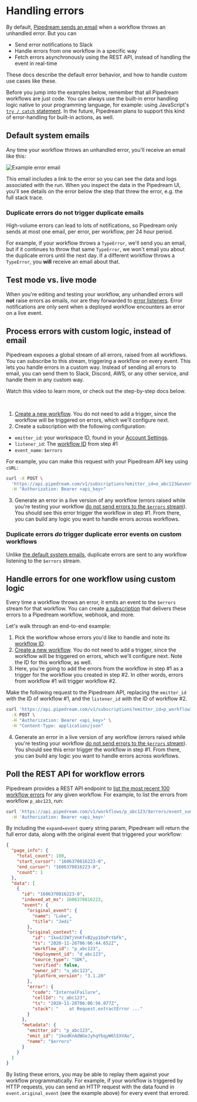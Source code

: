 
# Handling errors

By default, [Pipedream sends an email](#default-system-emails) when a workflow throws an unhandled error. But you can

- Send error notifications to Slack
- Handle errors from one workflow in a specific way
- Fetch errors asynchronously using the REST API, instead of handling the event in real-time

These docs describe the default error behavior, and how to handle custom use cases like these.

Before you jump into the examples below, remember that all Pipedream workflows are just code. You can always use the built-in error handling logic native to your programming language, for example: using JavaScript's [`try / catch` statement](https://developer.mozilla.org/en-US/docs/Web/JavaScript/Reference/Statements/try...catch). In the future, Pipedream plans to support this kind of error-handling for built-in actions, as well.

## Default system emails

Any time your workflow throws an unhandled error, you'll receive an email like this:

![Example error email](https://res.cloudinary.com/pipedreamin/image/upload/v1656630943/docs/Screen_Shot_2022-06-29_at_6.20.42_PM_kmsjbr.png)

This email includes a link to the error so you can see the data and logs associated with the run. When you inspect the data in the Pipedream UI, you'll see details on the error below the step that threw the error, e.g. the full stack trace.

### Duplicate errors do not trigger duplicate emails

High-volume errors can lead to lots of notifications, so Pipedream only sends at most one email, per error, per workflow, per 24 hour period.

For example, if your workflow throws a `TypeError`, we'll send you an email, but if it continues to throw that same `TypeError`, we won't email you about the duplicate errors until the next day. If a different workflow throws a `TypeError`, you **will** receive an email about that.

## Test mode vs. live mode

When you're editing and testing your workflow, any unhandled errors will **not** raise errors as emails, nor are they forwarded to [error listeners](#process-errors-with-custom-logic-instead-of-email). Error notifications are only sent when a deployed workflow encounters an error on a live event.

## Process errors with custom logic, instead of email

Pipedream exposes a global stream of all errors, raised from all workflows. You can subscribe to this stream, triggering a workflow on every event. This lets you handle errors in a custom way. Instead of sending all errors to email, you can send them to Slack, Discord, AWS, or any other service, and handle them in any custom way.

Watch this video to learn more, or check out the step-by-step docs below.

<VideoPlayer src="https://www.youtube.com/embed/7qVLEys_swg" title="Sending Pipedream workflow errors to Cloudwatch"/>

<br />

1. [Create a new workflow](https://pipedream.com/@/new/build?v=2). You do not need to add a trigger, since the workflow will be triggered on errors, which we'll configure next.
2. Create a subscription with the following configuration:

- `emitter_id`: your workspace ID, found in your [Account Settings](https://pipedream.com/settings/account).
- `listener_id`: The [workflow ID](/troubleshooting/#where-do-i-find-my-workflow-s-id) from step #1
- `event_name`: `$errors`

For example, you can make this request with your Pipedream API key using `cURL`:

```bash
curl -X POST \
  'https://api.pipedream.com/v1/subscriptions?emitter_id=o_abc123&event_name=$errors&listener_id=p_abc123' \
  -H "Authorization: Bearer <api_key>"
```

3. Generate an error in a live version of any workflow (errors raised while you're testing your workflow [do not send errors to the `$errors` stream](#test-mode-vs-live-mode)). You should see this error trigger the workflow in step #1. From there, you can build any logic you want to handle errors across workflows.

### Duplicate errors _do_ trigger duplicate error events on custom workflows

Unlike [the default system emails](#duplicate-errors-do-not-trigger-duplicate-emails), duplicate errors are sent to any workflow listening to the `$errors` stream.

## Handle errors for one workflow using custom logic

Every time a workflow throws an error, it emits an event to the `$errors` stream for that workflow. You can create [a subscription](/api/rest/#listen-for-events-from-another-source-or-workflow) that delivers these errors to a Pipedream workflow, webhook, and more.

Let's walk through an end-to-end example:

1. Pick the workflow whose errors you'd like to handle and note its [workflow ID](/troubleshooting/#where-do-i-find-my-workflow-s-id).
1. [Create a new workflow](https://pipedream.com/@/new/build?v=2). You do not need to add a trigger, since the workflow will be triggered on errors, which we'll configure next. Note the ID for this workflow, as well.
1. Here, you're going to add the errors from the workflow in step #1 as a trigger for the workflow you created in step #2. In other words, errors from workflow #1 will trigger workflow #2.

Make the following request to the Pipedream API, replacing the `emitter_id` with the ID of workflow #1, and the `listener_id` with the ID of workflow #2.

```bash
curl 'https://api.pipedream.com/v1/subscriptions?emitter_id=p_workflow1&listener_id=p_workflow2&event_name=$errors' \
  -X POST \
  -H "Authorization: Bearer <api_key>" \
  -H "Content-Type: application/json"
```

4. Generate an error in a live version of any workflow (errors raised while you're testing your workflow [do not send errors to the `$errors` stream](#test-mode-vs-live-mode)). You should see this error trigger the workflow in step #1. From there, you can build any logic you want to handle errors across workflows.

## Poll the REST API for workflow errors

Pipedream provides a REST API endpoint to [list the most recent 100 workflow errors](/api/rest/#get-workflow-errors) for any given workflow. For example, to list the errors from workflow `p_abc123`, run:

```bash
curl 'https://api.pipedream.com/v1/workflows/p_abc123/$errors/event_summaries?expand=event' \
  -H 'Authorization: Bearer <api_key>'
```

By including the `expand=event` query string param, Pipedream will return the full error data, along with the original event that triggered your workflow:

```json
{
  "page_info": {
    "total_count": 100,
    "start_cursor": "1606370816223-0",
    "end_cursor": "1606370816223-0",
    "count": 1
  },
  "data": [
    {
      "id": "1606370816223-0",
      "indexed_at_ms": 1606370816223,
      "event": {
        "original_event": {
          "name": "Luke",
          "title": "Jedi"
        },
        "original_context": {
          "id": "1kodJIW7jVnKfvB2yp1OoPrtbFk",
          "ts": "2020-11-26T06:06:44.652Z",
          "workflow_id": "p_abc123",
          "deployment_id": "d_abc123",
          "source_type": "SDK",
          "verified": false,
          "owner_id": "u_abc123",
          "platform_version": "3.1.20"
        },
        "error": {
          "code": "InternalFailure",
          "cellId": "c_abc123",
          "ts": "2020-11-26T06:06:56.077Z",
          "stack": "    at Request.extractError ..."
        }
      },
      "metadata": {
        "emitter_id": "p_abc123",
        "emit_id": "1kodKnAdWGeJyhqYbqyW6lEXVAo",
        "name": "$errors"
      }
    }
  ]
}
```

By listing these errors, you may be able to replay them against your workflow programmatically. For example, if your workflow is triggered by HTTP requests, you can send an HTTP request with the data found in `event.original_event` (see the example above) for every event that errored.
